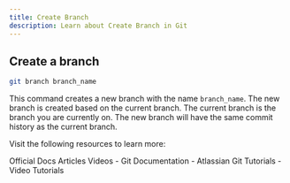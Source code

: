 ```yaml
---
title: Create Branch
description: Learn about Create Branch in Git
---
```


## Create a branch
```sh
git branch branch_name
```
This command creates a new branch with the name `branch_name`. The new branch is created based on the current branch. The current branch is the branch you are currently on. The new branch will have the same commit history as the current branch.

Visit the following resources to learn more:

<Tabs defaultValue="official">
<TabsList>
<TabsTrigger value="official">Official Docs</TabsTrigger>
<TabsTrigger value="article">Articles</TabsTrigger>
<TabsTrigger value="video">Videos</TabsTrigger>
</TabsList>

<TabsContent value="official">
- <Link href="https://git-scm.com/docs">Git Documentation</Link>
</TabsContent>
<TabsContent value="article">
- <Link href="https://www.atlassian.com/git/tutorials">Atlassian Git Tutorials</Link>
</TabsContent>
<TabsContent value="video">
- <Link href="https://www.youtube.com/results?search_query=git+create-branch+tutorial">Video Tutorials</Link>
</TabsContent>
</Tabs>

<Outlet path="3-git-branching/basics/create-branch" />
